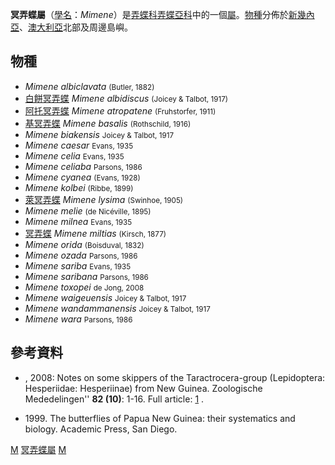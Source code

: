 {{NoteTA
|G1=Butterfly
}}
{{Automatic Taxobox
| taxon = Mimene
| authority = Joicey & Talbot, 1917
| image = T7-06-Mimene miltias (Kirsch, 1877).JPG
| image_caption = [[冥弄蝶|冥弄蝶]]<br />''Mimene miltias'' 
| type_species = [[冥弄蝶|冥弄蝶]]<br />''Ismene miltias''
| type_species_authority = Kirsch, 1877
| subdivision_ranks = [[物種|物種]]
| subdivision = 共22種，詳見正文。
| synonyms =
* ''Mimas'' <small>de Nicéville 1895</small>
* ''Biaka'' <small>Joicey & Talbot 1917</small>
}}

'''冥弄蝶屬'''（[[學名|學名]]：''Mimene''）是[[弄蝶科|弄蝶科]][[弄蝶亞科|弄蝶亞科]]中的一個[[屬|屬]]。[[物種|物種]]分佈於[[新幾內亞|新幾內亞]]、[[澳大利亞|澳大利亞]]北部及周邊島嶼。

== 物種 ==
* ''Mimene albiclavata'' <small>(Butler, 1882)</small>
* [[白餅冥弄蝶|白餅冥弄蝶]] ''Mimene albidiscus'' <small>(Joicey & Talbot, 1917)</small>
* [[阿托冥弄蝶|阿托冥弄蝶]] ''Mimene atropatene'' <small>(Fruhstorfer, 1911)</small>
* [[基冥弄蝶|基冥弄蝶]] ''Mimene basalis'' <small>(Rothschild, 1916)</small>
* ''Mimene biakensis'' <small>Joicey & Talbot, 1917</small>
* ''Mimene caesar'' <small>Evans, 1935</small>
* ''Mimene celia'' <small>Evans, 1935</small>
* ''Mimene celiaba'' <small>Parsons, 1986</small>
* ''Mimene cyanea'' <small>(Evans, 1928)</small>
* ''Mimene kolbei'' <small>(Ribbe, 1899)</small>
* [[萊冥弄蝶|萊冥弄蝶]] ''Mimene lysima'' <small>(Swinhoe, 1905)</small>
* ''Mimene melie'' <small>(de Nicéville, 1895)</small>
* ''Mimene milnea'' <small>Evans, 1935</small>
* [[冥弄蝶|冥弄蝶]] ''Mimene miltias'' <small>(Kirsch, 1877)</small>
* ''Mimene orida'' <small>(Boisduval, 1832)</small>
* ''Mimene ozada'' <small>Parsons, 1986</small>
* ''Mimene sariba'' <small>Evans, 1935</small>
* ''Mimene saribana'' <small>Parsons, 1986</small>
* ''Mimene toxopei'' <small>de Jong, 2008</small>
* ''Mimene waigeuensis'' <small>Joicey & Talbot, 1917</small>
* ''Mimene wandammanensis'' <small>Joicey & Talbot, 1917</small>
* ''Mimene wara'' <small>Parsons, 1986</small>

== 參考資料 ==
<references/>
* {{aut|Jong de, R.}}, 2008: Notes on some skippers of the Taractrocera-group (Lepidoptera: Hesperiidae: Hesperiinae) from New Guinea. Zoologische Mededelingen'' '''82 (10)''': 1-16. Full article: [http://www.zoologischemededelingen.nl/cgi/t/text/get-pdf?c=zoomed;idno=8201a10] {{Wayback|url=http://www.zoologischemededelingen.nl/cgi/t/text/get-pdf?c=zoomed;idno=8201a10 |date=20140808053256 }}.
* {{aut|Parsons M.}} 1999. The butterflies of Papua New Guinea: their systematics and biology. Academic Press, San Diego.

{{Commons category|Mimene}}

{{taxonbar}}
[[Category:_1917年描述的分类群|M]]
[[Category:冥弄蝶屬|]]
[[Category:黃弄蝶族|M]]